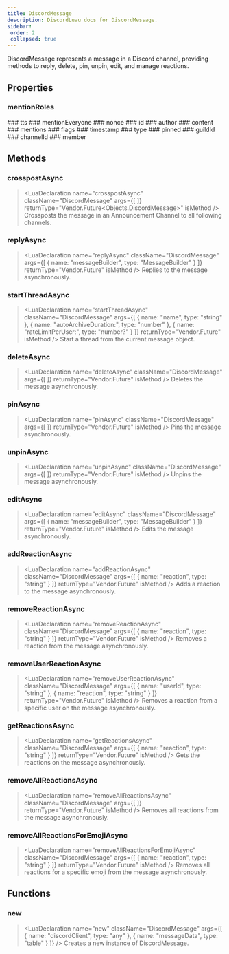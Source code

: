```yaml
---
title: DiscordMessage
description: DiscordLuau docs for DiscordMessage.
sidebar:
 order: 2
 collapsed: true
---
```

[//]: # (This file was automatically compiled through the Generator luau code under this repository)
[//]: # (if you want to edit the documentation of discord-luau, please write changes)
[//]: # (to the discord-luau repository itself, we extract the comments from discord-luau and translate)
[//]: # (them into markdown files that Nextra can interpret!)

[//]: # (----- DOCUMENT IMPORTS ----- )


[//]: # (----- DOCUMENT DESCRIPTION ----- )

DiscordMessage represents a message in a Discord channel, providing methods to reply, delete, pin, unpin, edit, and manage reactions.

[//]: # (----- DOCUMENT PROPERTIES ----- )

## Properties

### mentionRoles

<LuaProperty name="DiscordMessage.mentionRoles" type="{ string }" />
### tts

<LuaProperty name="DiscordMessage.tts" type="boolean" />
### mentionEveryone

<LuaProperty name="DiscordMessage.mentionEveryone" type="boolean" />
### nonce

<LuaProperty name="DiscordMessage.nonce" type="string" />
### id

<LuaProperty name="DiscordMessage.id" type="string" />
### author

<LuaProperty name="DiscordMessage.author" type="{ username: string, globalName: string, avatar: string, id: string, publicFlags: number, discriminator: string }" />
### content

<LuaProperty name="DiscordMessage.content" type="string" />
### mentions

<LuaProperty name="DiscordMessage.mentions" type="{ string }" />
### flags

<LuaProperty name="DiscordMessage.flags" type="string" />
### timestamp

<LuaProperty name="DiscordMessage.timestamp" type="string" />
### type

<LuaProperty name="DiscordMessage.type" type="number" />
### pinned

<LuaProperty name="DiscordMessage.pinned" type="boolean" />
### guildId

<LuaProperty name="DiscordMessage.guildId" type="string" />
### channelId

<LuaProperty name="DiscordMessage.channelId" type="string" />
### member

<LuaProperty name="DiscordMessage.member" type="{ flags: number, deaf: boolean, roles: { [string]: string }, pending: boolean, mute: boolean, joinedAt: string }" />

[//]: # (----- DOCUMENT METHODS ----- )

## Methods

### crosspostAsync

> <LuaDeclaration name="crosspostAsync" className="DiscordMessage" args={[  ]} returnType="Vendor.Future<Objects.DiscordMessage>" isMethod />
Crossposts the message in an Announcement Channel to all following channels.
### replyAsync

> <LuaDeclaration name="replyAsync" className="DiscordMessage" args={[ { name: "messageBuilder", type: "MessageBuilder" } ]} returnType="Vendor.Future<unknown>" isMethod />
Replies to the message asynchronously.
### startThreadAsync

> <LuaDeclaration name="startThreadAsync" className="DiscordMessage" args={[ { name: "name", type: "string" }, { name: "autoArchiveDuration:", type: "number" }, { name: "rateLimitPerUser:", type: "number?" } ]} returnType="Vendor.Future<string>" isMethod />
Start a thread from the current message object. 
### deleteAsync

> <LuaDeclaration name="deleteAsync" className="DiscordMessage" args={[  ]} returnType="Vendor.Future<unknown>" isMethod />
Deletes the message asynchronously.
### pinAsync

> <LuaDeclaration name="pinAsync" className="DiscordMessage" args={[  ]} returnType="Vendor.Future<unknown>" isMethod />
Pins the message asynchronously.
### unpinAsync

> <LuaDeclaration name="unpinAsync" className="DiscordMessage" args={[  ]} returnType="Vendor.Future<unknown>" isMethod />
Unpins the message asynchronously.
### editAsync

> <LuaDeclaration name="editAsync" className="DiscordMessage" args={[ { name: "messageBuilder", type: "MessageBuilder" } ]} returnType="Vendor.Future<unknown>" isMethod />
Edits the message asynchronously.
### addReactionAsync

> <LuaDeclaration name="addReactionAsync" className="DiscordMessage" args={[ { name: "reaction", type: "string" } ]} returnType="Vendor.Future<unknown>" isMethod />
Adds a reaction to the message asynchronously.
### removeReactionAsync

> <LuaDeclaration name="removeReactionAsync" className="DiscordMessage" args={[ { name: "reaction", type: "string" } ]} returnType="Vendor.Future<unknown>" isMethod />
Removes a reaction from the message asynchronously.
### removeUserReactionAsync

> <LuaDeclaration name="removeUserReactionAsync" className="DiscordMessage" args={[ { name: "userId", type: "string" }, { name: "reaction", type: "string" } ]} returnType="Vendor.Future<unknown>" isMethod />
Removes a reaction from a specific user on the message asynchronously.
### getReactionsAsync

> <LuaDeclaration name="getReactionsAsync" className="DiscordMessage" args={[ { name: "reaction", type: "string" } ]} returnType="Vendor.Future<unknown>" isMethod />
Gets the reactions on the message asynchronously.
### removeAllReactionsAsync

> <LuaDeclaration name="removeAllReactionsAsync" className="DiscordMessage" args={[  ]} returnType="Vendor.Future<unknown>" isMethod />
Removes all reactions from the message asynchronously.
### removeAllReactionsForEmojiAsync

> <LuaDeclaration name="removeAllReactionsForEmojiAsync" className="DiscordMessage" args={[ { name: "reaction", type: "string" } ]} returnType="Vendor.Future<unknown>" isMethod />
Removes all reactions for a specific emoji from the message asynchronously.

[//]: # (----- DOCUMENT FUNCTIONS ----- )

## Functions

### new

> <LuaDeclaration name="new" className="DiscordMessage" args={[ { name: "discordClient", type: "any" }, { name: "messageData", type: "table" } ]} />
Creates a new instance of DiscordMessage.

